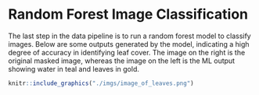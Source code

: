 # Random Forest Image Classification

The last step in the data pipeline is to run a random forest model to classify images.
Below are some outputs generated by the model, indicating a high degree of accuracy
in identifying leaf cover. The image on the right is the original masked image,
whereas the image on the left is the ML output showing water in teal and leaves in gold.

```r
knitr::include_graphics("./imgs/image_of_leaves.png")

```
 
